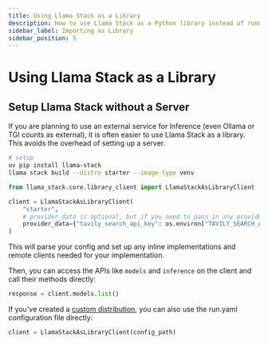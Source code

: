 ```yaml
---
title: Using Llama Stack as a Library
description: How to use Llama Stack as a Python library instead of running a server
sidebar_label: Importing as Library
sidebar_position: 5
---
```

# Using Llama Stack as a Library

## Setup Llama Stack without a Server
If you are planning to use an external service for Inference (even Ollama or TGI counts as external), it is often easier to use Llama Stack as a library.
This avoids the overhead of setting up a server.
```bash
# setup
uv pip install llama-stack
llama stack build --distro starter --image-type venv
```

```python
from llama_stack.core.library_client import LlamaStackAsLibraryClient

client = LlamaStackAsLibraryClient(
    "starter",
    # provider_data is optional, but if you need to pass in any provider specific data, you can do so here.
    provider_data={"tavily_search_api_key": os.environ["TAVILY_SEARCH_API_KEY"]},
)
```

This will parse your config and set up any inline implementations and remote clients needed for your implementation.

Then, you can access the APIs like `models` and `inference` on the client and call their methods directly:

```python
response = client.models.list()
```

If you've created a [custom distribution](building_distro.md), you can also use the run.yaml configuration file directly:

```python
client = LlamaStackAsLibraryClient(config_path)
```
